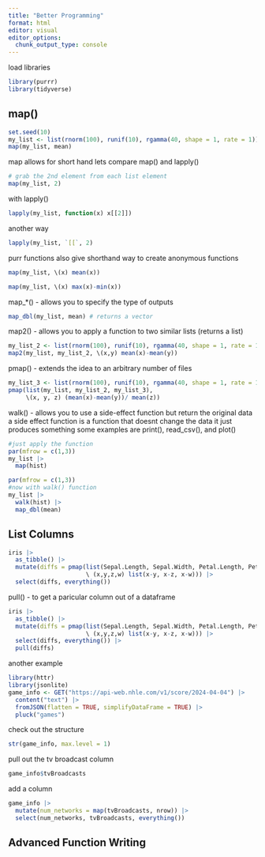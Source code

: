 ```yaml
---
title: "Better Programming"
format: html
editor: visual
editor_options: 
  chunk_output_type: console
---
```

load libraries 
```r
library(purrr)
library(tidyverse)
```

## map()

```r
set.seed(10)
my_list <- list(rnorm(100), runif(10), rgamma(40, shape = 1, rate = 1))
map(my_list, mean)
```

map allows for short hand lets compare map() and lapply()
```r
# grab the 2nd element from each list element 
map(my_list, 2)
```

with lapply()
```r
lapply(my_list, function(x) x[[2]])
```

another way 
```r
lapply(my_list, `[[`, 2)
```

purr functions also give shorthand way to create anonymous functions 
```r
map(my_list, \(x) mean(x))
```

```r
map(my_list, \(x) max(x)-min(x))
```

map_*() - allows you to specify the type of outputs 
```r
map_dbl(my_list, mean) # returns a vector
```

map2() - allows you to apply a function to two similar lists (returns a list)
```r
my_list_2 <- list(rnorm(100), runif(10), rgamma(40, shape = 1, rate = 1))
map2(my_list, my_list_2, \(x,y) mean(x)-mean(y))
```

pmap() - extends the idea to an arbitrary number of files
```r
my_list_3 <- list(rnorm(100), runif(10), rgamma(40, shape = 1, rate = 1))
pmap(list(my_list, my_list_2, my_list_3),
     \(x, y, z) (mean(x)-mean(y))/ mean(z))
```

walk() - allows you to use a side-effect function but return the original data 
a side effect function is a function that doesnt change the data it just produces something some examples are print(), read_csv(), and plot()
```r
#just apply the function
par(mfrow = c(1,3))
my_list |>
  map(hist)
```

```r
par(mfrow = c(1,3))
#now with walk() function 
my_list |>
  walk(hist) |>
  map_dbl(mean)
```

## List Columns 

```r
iris |>
  as_tibble() |>
  mutate(diffs = pmap(list(Sepal.Length, Sepal.Width, Petal.Length, Petal.Width),
                      \ (x,y,z,w) list(x-y, x-z, x-w))) |>
  select(diffs, everything())
```

pull() - to get a paricular column out of a dataframe
```r
iris |>
  as_tibble() |>
  mutate(diffs = pmap(list(Sepal.Length, Sepal.Width, Petal.Length, Petal.Width),
                      \ (x,y,z,w) list(x-y, x-z, x-w))) |>
  select(diffs, everything()) |>
  pull(diffs)
```

another example 
```r
library(httr)
library(jsonlite)
game_info <- GET("https://api-web.nhle.com/v1/score/2024-04-04") |>
  content("text") |> 
  fromJSON(flatten = TRUE, simplifyDataFrame = TRUE) |>
  pluck("games")
```

check out the structure
```r
str(game_info, max.level = 1)
```

pull out the tv broadcast column 
```r
game_info$tvBroadcasts
```

add a column 
```r
game_info |>
  mutate(num_networks = map(tvBroadcasts, nrow)) |>
  select(num_networks, tvBroadcasts, everything())
```

## Advanced Function Writing